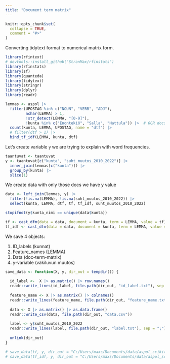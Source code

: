 ```yaml
---
title: "Document term matrix"
---
```


```r
knitr::opts_chunk$set(
  collapse = TRUE,
  comment = "#>"
)
```

Converting tidytext format to numerical matrix form.

```r
library(rfintext)
# devtools::install_github("StranMax/rfinstats")
library(rfinstats)
library(sf)
library(quanteda)
library(tidytext)
library(stringr)
library(dplyr)
library(readr)
```

```r
lemmas <- aspol |>
  filter(UPOSTAG %in% c("NOUN", "VERB", "ADJ"), 
         nchar(LEMMA) > 1,
         !str_detect(LEMMA, "[0-9]"), 
         !kunta %in% c("Enontekiö", "Salla", "Hattula")) |>  # OCR docs problematic
  count(kunta, LEMMA, UPOSTAG, name = "dtf") |>
  # filter(dtf > 1) |>
  bind_tf_idf(LEMMA, kunta, dtf)
```

Let's create variable `y` we are trying to explain with word frequencies.

```r
taantuvat <- taantuvat
y <- taantuvat[c("kunta", "suht_muutos_2010_2022")] |>
  inner_join(lemmas[c("kunta")]) |>
  group_by(kunta) |>
  slice(1)
```

We create data with only those docs we have y value

```r
data <- left_join(lemmas, y) |>
  filter(!is.na(LEMMA), !is.na(suht_muutos_2010_2022)) |>
  select(kunta, LEMMA, dtf, tf, tf_idf, suht_muutos_2010_2022)

stopifnot(y$kunta_nimi == unique(data$kunta))
```

```r
tf <- cast_dfm(data = data, document = kunta, term = LEMMA, value = tf)
tf_idf <- cast_dfm(data = data, document = kunta, term = LEMMA, value = tf_idf)
```


We save 4 objects:

1. ID_labels (kunnat)  
2. Feature_names (LEMMA)  
3. Data (doc-term-matrix)  
4. y-variable (väkiluvun muutos)

```r
save_data <- function(X, y, dir_out = tempdir()) {
  
  id_label <-  X |> as.matrix() |> row.names()
  readr::write_lines(id_label, file.path(dir_out, "id_label.txt"), sep = ";")
  
  feature_name <- X |> as.matrix() |> colnames()
  readr::write_lines(feature_name, file.path(dir_out, "feature_name.txt"), sep = ";")
  
  data <- X |> as.matrix() |> as.data.frame()
  readr::write_csv(data, file.path(dir_out, "data.csv"))
  
  label <- y$suht_muutos_2010_2022
  readr::write_lines(label, file.path(dir_out, "label.txt"), sep = ";")
  
  unlink(dir_out)
}
```


```r
# save_data(tf, y, dir_out = "C:/Users/maxs/Documents/data/aspol_scikit-learn/tf")
# save_data(tf_idf, y, dir_out = "C:/Users/maxs/Documents/data/aspol_scikit-learn/tf_idf")
```

